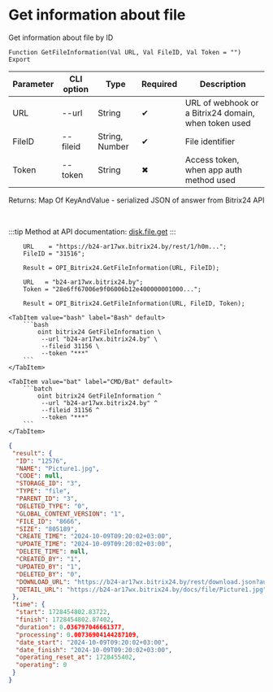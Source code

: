 ﻿---
sidebar_position: 3
---


# Get information about file
 Get information about file by ID



`Function GetFileInformation(Val URL, Val FileID, Val Token = "") Export`

  | Parameter | CLI option | Type | Required | Description |
  |-|-|-|-|-|
  | URL | --url | String | &#x2714; | URL of webhook or a Bitrix24 domain, when token used |
  | FileID | --fileid | String, Number | &#x2714; | File identifier |
  | Token | --token | String | &#x2716; | Access token, when app auth method used |

  
  Returns:  Map Of KeyAndValue - serialized JSON of answer from Bitrix24 API

<br/>

:::tip
Method at API documentation: [disk.file.get](https://dev.1c-bitrix.ru/rest_help/disk/file/disk_file_get.php)
:::
<br/>



```bsl title="1C:Enterprise/OneScript code example"
    URL    = "https://b24-ar17wx.bitrix24.by/rest/1/h0m...";
    FileID = "31516";

    Result = OPI_Bitrix24.GetFileInformation(URL, FileID);

    URL   = "b24-ar17wx.bitrix24.by";
    Token = "28e6ff67006e9f06006b12e400000001000...";

    Result = OPI_Bitrix24.GetFileInformation(URL, FileID, Token);
```
 

 <Tabs>
  
    <TabItem value="bash" label="Bash" default>
        ```bash
            oint bitrix24 GetFileInformation \
             --url "b24-ar17wx.bitrix24.by" \
             --fileid 31156 \
             --token "***"
        ```
    </TabItem>
  
    <TabItem value="bat" label="CMD/Bat" default>
        ```batch
            oint bitrix24 GetFileInformation ^
             --url "b24-ar17wx.bitrix24.by" ^
             --fileid 31156 ^
             --token "***"
        ```
    </TabItem>
</Tabs>


```json title="Result"
{
 "result": {
  "ID": "12576",
  "NAME": "Picture1.jpg",
  "CODE": null,
  "STORAGE_ID": "3",
  "TYPE": "file",
  "PARENT_ID": "3",
  "DELETED_TYPE": "0",
  "GLOBAL_CONTENT_VERSION": "1",
  "FILE_ID": "8666",
  "SIZE": "805189",
  "CREATE_TIME": "2024-10-09T09:20:02+03:00",
  "UPDATE_TIME": "2024-10-09T09:20:02+03:00",
  "DELETE_TIME": null,
  "CREATED_BY": "1",
  "UPDATED_BY": "1",
  "DELETED_BY": "0",
  "DOWNLOAD_URL": "https://b24-ar17wx.bitrix24.by/rest/download.json?auth=6b2e0667006e9f06006b12e4000000010000072c4914d2a629a27f8e468fd6a8ba64ff&token=disk%7CaWQ9MTI1NzYmXz1pYVJOa0d1NVA0SHFuSkQ1Zk5UTHRWQWt0dVFwZVA1Vw%3D%3D%7CImRvd25sb2FkfGRpc2t8YVdROU1USTFOelltWHoxcFlWSk9hMGQxTlZBMFNIRnVTa1ExWms1VVRIUldRV3QwZFZGd1pWQTFWdz09fDZiMmUwNjY3MDA2ZTlmMDYwMDZiMTJlNDAwMDAwMDAxMDAwMDA3MmM0OTE0ZDJhNjI5YTI3ZjhlNDY4ZmQ2YThiYTY0ZmYi.XDEIYMKm%2F%2FrLXO07LMD9Hc7Dt5uMEeGyr7nlHv3LKFg%3D",
  "DETAIL_URL": "https://b24-ar17wx.bitrix24.by/docs/file/Picture1.jpg"
 },
 "time": {
  "start": 1728454802.83722,
  "finish": 1728454802.87402,
  "duration": 0.036797046661377,
  "processing": 0.00736904144287109,
  "date_start": "2024-10-09T09:20:02+03:00",
  "date_finish": "2024-10-09T09:20:02+03:00",
  "operating_reset_at": 1728455402,
  "operating": 0
 }
}
```
